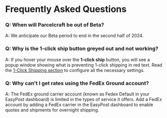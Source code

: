 # Frequently Asked Questions


### Q: When will Parcelcraft be out of Beta?

A: We anticipate our Beta period to end in the second half of 2024.

### Q: Why is the **1-click ship** button greyed out and not working?

A: If you hover your mouse over the **1-click ship** button, you will see a popup window showing what is preventing 1-click shipping in red text. Read the [1-Click Shipping section](./enable-1-click-shipping) to configure all the necessary settings.

### Q: Why can't I get rates using the FedEx Ground account?

A: The FedEx ground carrier account (known as Fedex Default in your EasyPost dashboard) is limited in the types of service it offers.  Add a FedEx account by adding a FedEx carrier in the EasyPost dashboard to enable quotes and shipments for overnight shipping.

